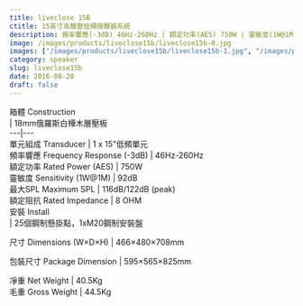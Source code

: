 ```yaml
---
title: liveclose 15B
ctitle: 15英寸高聲壓低頻揚聲器系統
description: 頻率響應(-3dB) 46Hz-260Hz | 額定功率(AES) 750W | 靈敏度(1W@1M) 92dB | 最大SPL 	116dB/122dB (peak)
image: /images/products/liveclose15b/liveclose15b-0.jpg
images: ["/images/products/liveclose15b/liveclose15b-1.jpg", "/images/products/liveclose15b/liveclose15b-2.jpg", "/images/products/liveclose15b/liveclose15b-3.jpg"]
category: speaker
slug: liveclose15b
date: 2016-08-28
draft: false
---
```


  
箱體 Construction  
|  18mm俄羅斯白樺木層壓板  
---|---  
單元組成 Transducer  |  1 x 15"低頻單元   
頻率響應 Frequency Response (-3dB)  |  46Hz-260Hz   
額定功率 Rated Power (AES)  |  750W   
靈敏度 Sensitivity (1W@1M)  |  92dB   
最大SPL Maximum SPL  |  116dB/122dB (peak)   
額定阻抗 Rated Impedance  |  8 OHM   
安裝 Install  
|  25個鋼制懸掛點，1xM20鋼制安裝盤  
  
尺寸 Dimensions (W×D×H)  |  466×480×708mm  
  
包裝尺寸 Package Dimension  |  595×565×825mm  
  
凈重 Net Weight  |  40.5Kg   
毛重 Gross Weight  |  44.5Kg  
  
  


